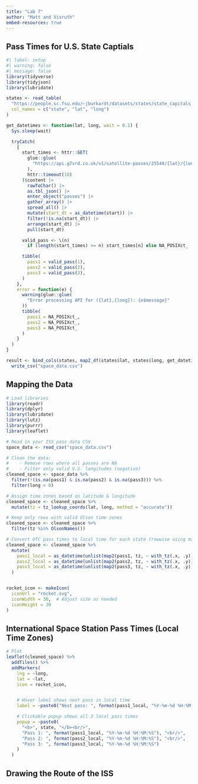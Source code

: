 ```yaml
---
title: "Lab 7"
author: "Matt and Visruth"
embed-resources: true
---
```


## Pass Times for U.S. State Captials

```r
#| label: setup
#| warning: false
#| message: false
library(tidyverse)
library(tidyjson)
library(lubridate)

states <- read_table(
  "https://people.sc.fsu.edu/~jburkardt/datasets/states/state_capitals_ll.txt",
  col_names = c("state", "lat", "long")
)

get_datetimes <- function(lat, long, wait = 0.1) {
  Sys.sleep(wait)

  tryCatch(
    {
      start_times <- httr::GET(
        glue::glue(
          "https://api.g7vrd.co.uk/v1/satellite-passes/25544/{lat}/{long}.json"
        ),
        httr::timeout(10)
      )$content |>
        rawToChar() |>
        as.tbl_json() |>
        enter_object("passes") |>
        gather_array() |>
        spread_all() |>
        mutate(start_dt = as_datetime(start)) |>
        filter(!is.na(start_dt)) |>
        arrange(start_dt) |>
        pull(start_dt)

      valid_pass <- \(n)
        if (length(start_times) >= n) start_times[n] else NA_POSIXct_

      tibble(
        pass1 = valid_pass(1),
        pass2 = valid_pass(2),
        pass3 = valid_pass(3),
      )
    },
    error = function(e) {
      warning(glue::glue(
        "Error processing API for ({lat},{long}): {e$message}"
      ))
      tibble(
        pass1 = NA_POSIXct_,
        pass2 = NA_POSIXct_,
        pass3 = NA_POSIXct_
      )
    }
  )
}

result <- bind_cols(states, map2_df(states$lat, states$long, get_datetimes)) |>
  write_csv("space_data.csv")
```

## Mapping the Data

```r

# Load libraries
library(readr)
library(dplyr)
library(lubridate)
library(lutz)
library(purrr)
library(leaflet)

# Read in your ISS pass data CSV
space_data <- read_csv("space_data.csv")

# Clean the data:
#    - Remove rows where all passes are NA
#    - Filter only valid U.S. longitudes (negative)
cleaned_space <- space_data %>%
  filter(!(is.na(pass1) & is.na(pass2) & is.na(pass3))) %>%
  filter(long < 0)

# Assign time zones based on latitude & longitude
cleaned_space <- cleaned_space %>%
  mutate(tz = tz_lookup_coords(lat, long, method = "accurate"))

# Keep only rows with valid Olson time zones
cleaned_space <- cleaned_space %>%
  filter(tz %in% OlsonNames())

# Convert UTC pass times to local time for each state (rowwise using map2)
cleaned_space <- cleaned_space %>%
  mutate(
    pass1_local = as_datetime(unlist(map2(pass1, tz, ~ with_tz(.x, .y)))),
    pass2_local = as_datetime(unlist(map2(pass2, tz, ~ with_tz(.x, .y)))),
    pass3_local = as_datetime(unlist(map2(pass3, tz, ~ with_tz(.x, .y))))
  )


rocket_icon <- makeIcon(
  iconUrl = "rocket.svg",
  iconWidth = 30,  # Adjust size as needed
  iconHeight = 30
)
```


## International Space Station Pass Times (Local Time Zones)

```r
# Plot
leaflet(cleaned_space) %>%
  addTiles() %>%
  addMarkers(
    lng = ~long,
    lat = ~lat,
    icon = rocket_icon,


    # Hover label shows next pass in local time
    label = ~paste0("Next pass: ", format(pass1_local, "%Y-%m-%d %H:%M:%S")),

    # Clickable popup shows all 3 local pass times
    popup = ~paste0(
      "<b>", state, "</b><br/>",
      "Pass 1: ", format(pass1_local, "%Y-%m-%d %H:%M:%S"), "<br/>",
      "Pass 2: ", format(pass2_local, "%Y-%m-%d %H:%M:%S"), "<br/>",
      "Pass 3: ", format(pass3_local, "%Y-%m-%d %H:%M:%S")
    )
  )
```




## Drawing the Route of the ISS

